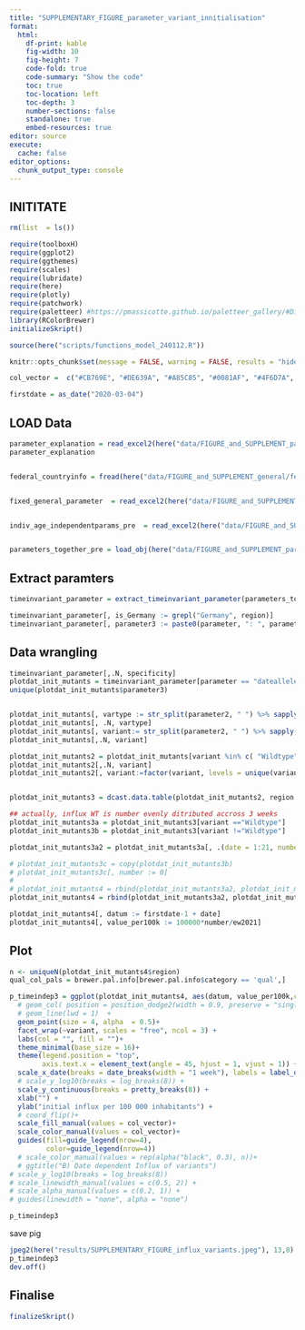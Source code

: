 ```yaml
---
title: "SUPPLEMENTARY_FIGURE_parameter_variant_innitialisation"
format:
  html:
    df-print: kable
    fig-width: 10
    fig-height: 7
    code-fold: true
    code-summary: "Show the code"
    toc: true
    toc-location: left
    toc-depth: 3
    number-sections: false
    standalone: true
    embed-resources: true
editor: source
execute:
  cache: false
editor_options:
  chunk_output_type: console
---
```


## INITITATE

```r
rm(list  = ls())

require(toolboxH)
require(ggplot2)
require(ggthemes)
require(scales)
require(lubridate)
require(here)
require(plotly)
require(patchwork)
require(paletteer) #https://pmassicotte.github.io/paletteer_gallery/#Diverging
library(RColorBrewer)
initializeSkript()

source(here("scripts/functions_model_240112.R"))

knitr::opts_chunk$set(message = FALSE, warning = FALSE, results = "hide")

col_vector =  c("#CB769E", "#DE639A", "#A85C85", "#0081AF", "#4F6D7A", "#7C6A0A", "#368F8B", "#246A73", "#5CC1BC", "#62C370", "#F7C548", "#F97E44", "#FB3640", "#B7245C", "#0D3B66", "#3E2F5B", "#B2675E", "#644536") # Nogpalette 

firstdate = as_date("2020-03-04")
```

## LOAD Data
```r
parameter_explanation = read_excel2(here("data/FIGURE_and_SUPPLEMENT_parameter/parameter_explanation_240106.xlsx"))
parameter_explanation


federal_countryinfo = fread(here("data/FIGURE_and_SUPPLEMENT_general/federal_countries.csv"))


fixed_general_parameter  = read_excel2(here("data/FIGURE_and_SUPPLEMENT_parameter/fixed_general_parameter.xlsx"))


indiv_age_independentparams_pre  = read_excel2(here("data/FIGURE_and_SUPPLEMENT_parameter/indiv_age_independentparams.xlsx"))


parameters_together_pre = load_obj(here("data/FIGURE_and_SUPPLEMENT_parameter/parameters_together.RData"))
```

## Extract paramters
```r


timeinvariant_parameter = extract_timeinvariant_parameter(parameters_together_pre, indiv_age_independentparams_pre, fixed_general_parameter,federal_countryinfo,parameter_explanation)

timeinvariant_parameter[, is_Germany := grepl("Germany", region)]
timeinvariant_parameter[, parameter3 := paste0(parameter, ": ", parameter2)]

```






## Data wrangling
```r
timeinvariant_parameter[,.N, specificity]
plotdat_init_mutants = timeinvariant_parameter[parameter == "dateallele_Wildtype" | (specificity == "region" & grepl("initial", ignore.case = T, parameter2))]
unique(plotdat_init_mutants$parameter3)


plotdat_init_mutants[, vartype := str_split(parameter2, " ") %>% sapply(., "[", 2)] 
plotdat_init_mutants[, .N, vartype]
plotdat_init_mutants[, variant:= str_split(parameter2, " ") %>% sapply(., last)]
plotdat_init_mutants[,.N, variant]

plotdat_init_mutants2 = plotdat_init_mutants[variant %in% c( "Wildtype", "Alpha", "Delta", "BA1", "BA2", "BA5"), -"agegroup"] %>% unique()
plotdat_init_mutants2[,.N, variant]
plotdat_init_mutants2[, variant:=factor(variant, levels = unique(variant))]


plotdat_init_mutants3 = dcast.data.table(plotdat_init_mutants2, region +ew2021+ variant ~ vartype, value.var = c('value'))

## actually, influx WT is number evenly ditributed accross 3 weeks
plotdat_init_mutants3a = plotdat_init_mutants3[variant =="Wildtype"]
plotdat_init_mutants3b = plotdat_init_mutants3[variant !="Wildtype"]

plotdat_init_mutants3a2 = plotdat_init_mutants3a[, .(date = 1:21, number = number/21), .(ew2021, region, variant)]

# plotdat_init_mutants3c = copy(plotdat_init_mutants3b)
# plotdat_init_mutants3c[, number := 0]
# 
# plotdat_init_mutants4 = rbind(plotdat_init_mutants3a2, plotdat_init_mutants3b, plotdat_init_mutants3c)
plotdat_init_mutants4 = rbind(plotdat_init_mutants3a2, plotdat_init_mutants3b)

plotdat_init_mutants4[, datum := firstdate-1 + date]
plotdat_init_mutants4[, value_per100k := 100000*number/ew2021]
```

## Plot    
```r
n <- uniqueN(plotdat_init_mutants4$region)
qual_col_pals = brewer.pal.info[brewer.pal.info$category == 'qual',]

p_timeindep3 = ggplot(plotdat_init_mutants4, aes(datum, value_per100k,col = region, fill = region)) + 
  # geom_col( position = position_dodge2(width = 0.9, preserve = "single"))  + 
  # geom_line(lwd = 1)  +
  geom_point(size = 4, alpha  = 0.5)+
  facet_wrap(~variant, scales = "free", ncol = 3) +
  labs(col = "", fill = "")+
  theme_minimal(base_size = 16)+
  theme(legend.position = "top", 
        axis.text.x = element_text(angle = 45, hjust = 1, vjust = 1)) + 
  scale_x_date(breaks = date_breaks(width = "1 week"), labels = label_date(format = "%d-%b-%y"))+
  # scale_y_log10(breaks = log_breaks(8)) +
  scale_y_continuous(breaks = pretty_breaks(8)) +
  xlab("") +
  ylab("initial influx per 100 000 inhabitants") +
  # coord_flip()+
  scale_fill_manual(values = col_vector)+
  scale_color_manual(values = col_vector)+
  guides(fill=guide_legend(nrow=4),
         color=guide_legend(nrow=4))
  # scale_color_manual(values = rep(alpha("black", 0.3), n))+
  # ggtitle("B) Date dependent Influx of variants") 
# scale_y_log10(breaks = log_breaks(8))
# scale_linewidth_manual(values = c(0.5, 2)) +
# scale_alpha_manual(values = c(0.2, 1)) +
# guides(linewidth = "none", alpha = "none")

p_timeindep3


```
save pig
```r
jpeg2(here("results/SUPPLEMENTARY_FIGURE_influx_variants.jpeg"), 13,8)
p_timeindep3
dev.off()


```



## Finalise
```r

finalizeSkript()
```

